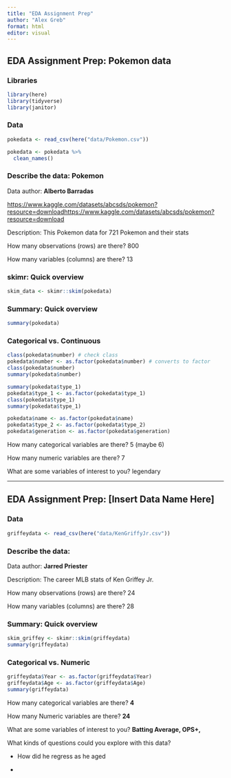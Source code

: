 ```yaml
---
title: "EDA Assignment Prep"
author: "Alex Greb"
format: html
editor: visual
---
```


## EDA Assignment Prep: Pokemon data

### Libraries

```r
library(here)
library(tidyverse)
library(janitor)
```

### Data

```r
pokedata <- read_csv(here("data/Pokemon.csv"))

pokedata <- pokedata %>% 
  clean_names()
```

### Describe the data: Pokemon

Data author: **Alberto Barradas**

[https://www.kaggle.com/datasets/abcsds/pokemon?resource=downloadhttps://www.kaggle.com/datasets/abcsds/pokemon?resource=download](https://www.kaggle.com/datasets/abcsds/pokemon?resource=download)

Description: This Pokemon data for 721 Pokemon and their stats

How many observations (rows) are there? 800

How many variables (columns) are there? 13

### skimr: Quick overview

```r
skim_data <- skimr::skim(pokedata)
```

### Summary: Quick overview

```r
summary(pokedata)
```

### Categorical vs. Continuous

```r
class(pokedata$number) # check class
pokedata$number <- as.factor(pokedata$number) # converts to factor
class(pokedata$number)
summary(pokedata$number)

summary(pokedata$type_1)
pokedata$type_1 <- as.factor(pokedata$type_1)
class(pokedata$type_1)
summary(pokedata$type_1)

pokedata$name <- as.factor(pokedata$name)
pokedata$type_2 <- as.factor(pokedata$type_2)
pokedata$generation <- as.factor(pokedata$generation)
```

How many categorical variables are there? 5 (maybe 6)

How many numeric variables are there? 7

What are some variables of interest to you? legendary

------------------------------------------------------------------------

## EDA Assignment Prep: \[Insert Data Name Here\]

### Data

```r
griffeydata <- read_csv(here("data/KenGriffyJr.csv"))
```

### Describe the data:

Data author: **Jarred Priester**

Description: The career MLB stats of Ken Griffey Jr.

How many observations (rows) are there? 24

How many variables (columns) are there? 28

### Summary: Quick overview

```r
skim_griffey <- skimr::skim(griffeydata)
summary(griffeydata)
```

### Categorical vs. Numeric

```r
griffeydata$Year <- as.factor(griffeydata$Year)
griffeydata$Age <- as.factor(griffeydata$Age)
summary(griffeydata)
```

How many categorical variables are there? **4**

How many Numeric variables are there? **24**

What are some variables of interest to you? **Batting Average, OPS+,**

What kinds of questions could you explore with this data?

-   How did he regress as he aged

-   
